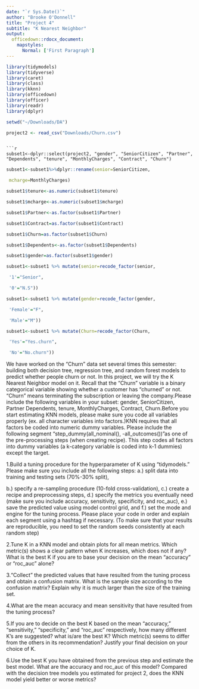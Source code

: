 ```yaml
---
date: "`r Sys.Date()`"
author: "Brooke O'Donnell"
title: "Project 4"
subtitle: "K Nearest Neighbor"
output: 
  officedown::rdocx_document:
    mapstyles:
      Normal: ['First Paragraph']
---
```


```r
library(tidymodels)
library(tidyverse)
library(caret)
library(class)
library(kknn)
library(officedown)
library(officer)
library(readr)
library(dplyr)
```

```r
setwd("~/Downloads/DA")
```

```r
project2 <- read_csv("Downloads/Churn.csv")
```


```

```r
subset1<-dplyr::select(project2, "gender", "SeniorCitizen", "Partner", "Dependents", "tenure", "MonthlyCharges", "Contract", "Churn")
```

```r

subset1<-subset1%>%dplyr::rename(senior=SeniorCitizen,

 mcharge=MonthlyCharges)

```

```r
subset1$tenure<-as.numeric(subset1$tenure)

subset1$mcharge<-as.numeric(subset1$mcharge)

subset1$Partner<-as.factor(subset1$Partner)

subset1$Contract=as.factor(subset1$Contract)

subset1$Churn=as.factor(subset1$Churn)

subset1$Dependents<-as.factor(subset1$Dependents)

subset1$gender=as.factor(subset1$gender)
```

```r

subset1<-subset1 %>% mutate(senior=recode_factor(senior,

 '1'="Senior",

 '0'="N.S"))

subset1<-subset1 %>% mutate(gender=recode_factor(gender,

 'Female'="F",

 'Male'="M"))

```

```r

subset1<-subset1 %>% mutate(Churn=recode_factor(Churn,

 'Yes'="Yes.churn",

 'No'="No.churn"))

```

We have worked on the “Churn” data set several times this semester: building both decision tree, regression tree, and random forest models to predict whether people churn or not. In this project, we will try the K Nearest Neighbor model on it. Recall that the “Churn” variable is a binary categorical variable showing whether a customer has “churned” or not. “Churn” means terminating the subscription or leaving the company.Please include the following variables in your subset: gender, SeniorCitizen, Partner Dependents, tenure, MonthlyCharges, Contract, Churn.Before you start estimating KNN models, please make sure you code all variables properly (ex. all character variables into factors.)KNN requires that all factors be coded into numeric dummy variables. Please include the following segment “step_dummy(all_nominal(), -all_outcomes())”as one of the pre-processing steps (when creating recipe). This step codes all factors into dummy variables (a k-category variable is coded into k-1 dummies) except the target.

1.Build a tuning procedure for the hyperparameter of K using “tidymodels.” Please make sure you include all the following steps: a.) split data into training and testing sets (70%-30% split), 

b.) specify a re-sampling procedure (10-fold cross-validation), 
c.) create a recipe and preprocessing steps, 
d.) specify the metrics you eventually need (make sure you include accuracy, sensitivity, specificity, and roc_auc), 
e.) save the predicted value using model control grid, and 
f.) set the mode and engine for the tuning process. Please place your code in order and explain each segment using a hashtag if necessary. (To make sure that your results are reproducible, you need to set the random seeds consistently at each random step)

2.Tune K in a KNN model and obtain plots for all mean metrics. Which metric(s) shows a clear pattern when K increases, which does not if any? What is the best K if you are to base your decision on the mean “accuracy” or “roc_auc” alone? 

3.“Collect” the predicted values that have resulted from the tuning process and obtain a confusion matrix. What is the sample size according to the confusion matrix? Explain why it is much larger than the size of the training set.

4.What are the mean accuracy and mean sensitivity that have resulted from the tuning process? 

5.If you are to decide on the best K based on the mean “accuracy,” “sensitivity,” “specificity,” and “roc_auc” respectively, how many different K’s are suggested? what is/are the best K? Which metric(s) seems to differ from the others in its recommendation? Justify your final decision on your choice of K.

6.Use the best K you have obtained from the previous step and estimate the best model. What are the accuracy and roc_auc of this model? Compared with the decision tree models you estimated for project 2, does the KNN model yield better or worse metrics? 

